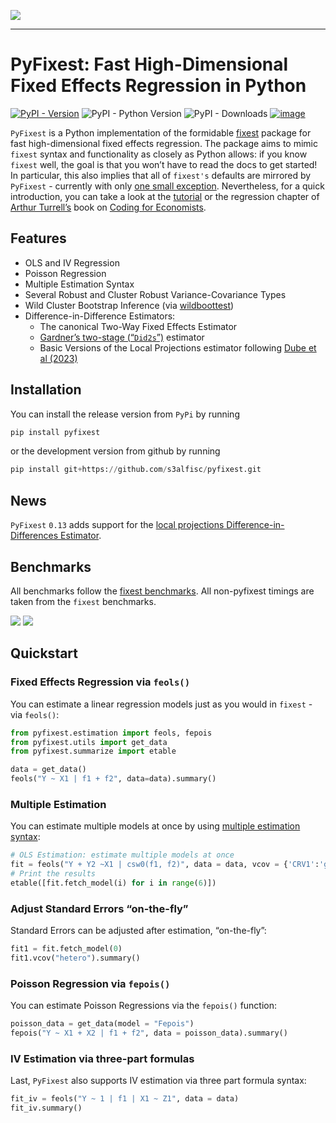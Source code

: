 ![](figures/pyfixest-logo.png)

-----------------

# PyFixest: Fast High-Dimensional Fixed Effects Regression in Python

[![PyPI - Version](https://img.shields.io/pypi/v/pyfixest.svg)](https://pypi.org/project/pyfixest/)
![PyPI - Python Version](https://img.shields.io/pypi/pyversions/pyfixest.svg)
![PyPI - Downloads](https://img.shields.io/pypi/dm/pyfixest)
[![image](https://codecov.io/gh/s3alfisc/pyfixest/branch/master/graph/badge.svg)](https://codecov.io/gh/s3alfisc/pyfixest)

`PyFixest` is a Python implementation of the formidable [fixest](https://github.com/lrberge/fixest) package for fast high-dimensional fixed effects regression. The package aims to mimic `fixest` syntax and functionality as closely as Python allows: if you know `fixest` well, the goal is that you won’t have to read the docs to get started! In particular, this also implies that all of `fixest's` defaults are mirrored by `PyFixest` - currently with only [one small exception](https://github.com/s3alfisc/pyfixest/issues/260).  Nevertheless, for a quick introduction, you can take a look at the [tutorial](https://s3alfisc.github.io/pyfixest/tutorial/) or the regression chapter of [Arthur Turrell's](https://github.com/aeturrell) book on [Coding for Economists](https://aeturrell.github.io/coding-for-economists/econmt-regression.html#imports).

## Features

- OLS and IV Regression
- Poisson Regression
- Multiple Estimation Syntax
- Several Robust and Cluster Robust Variance-Covariance Types
- Wild Cluster Bootstrap Inference (via [wildboottest](https://github.com/s3alfisc/wildboottest))
- Difference-in-Difference Estimators:
  - The canonical Two-Way Fixed Effects Estimator
  - [Gardner's two-stage ("`Did2s`")](https://jrgcmu.github.io/2sdd_current.pdf) estimator
  - Basic Versions of the Local Projections estimator following [Dube et al (2023)](https://www.nber.org/papers/w31184)

## Installation

You can install the release version from `PyPi` by running

```py
pip install pyfixest
```
or the development version from github by running
```py
pip install git+https://github.com/s3alfisc/pyfixest.git
```

## News

`PyFixest` `0.13` adds support for the [local projections Difference-in-Differences Estimator](https://s3alfisc.github.io/pyfixest/difference-in-differences-estimation/).

## Benchmarks

All benchmarks follow the [fixest benchmarks](https://github.com/lrberge/fixest/tree/master/_BENCHMARK). All non-pyfixest timings are taken from the `fixest` benchmarks.

![](./benchmarks/lets-plot-images/benchmarks_ols.svg)
![](./benchmarks/lets-plot-images/benchmarks_poisson.svg)

## Quickstart

### Fixed Effects Regression via `feols()`

You can estimate a linear regression models just as you would in `fixest` - via `feols()`:

```python
from pyfixest.estimation import feols, fepois
from pyfixest.utils import get_data
from pyfixest.summarize import etable

data = get_data()
feols("Y ~ X1 | f1 + f2", data=data).summary()
```

### Multiple Estimation

You can estimate multiple models at once by using [multiple estimation syntax](https://aeturrell.github.io/coding-for-economists/econmt-regression.html#multiple-regression-models):


```python
# OLS Estimation: estimate multiple models at once
fit = feols("Y + Y2 ~X1 | csw0(f1, f2)", data = data, vcov = {'CRV1':'group_id'})
# Print the results
etable([fit.fetch_model(i) for i in range(6)])
```

### Adjust Standard Errors "on-the-fly"

Standard Errors can be adjusted after estimation, "on-the-fly":

```python
fit1 = fit.fetch_model(0)
fit1.vcov("hetero").summary()
```
### Poisson Regression via `fepois()`

You can estimate Poisson Regressions via the `fepois()` function:

```python
poisson_data = get_data(model = "Fepois")
fepois("Y ~ X1 + X2 | f1 + f2", data = poisson_data).summary()
```

### IV Estimation via three-part formulas

Last, `PyFixest` also supports IV estimation via three part formula syntax:

```python

fit_iv = feols("Y ~ 1 | f1 | X1 ~ Z1", data = data)
fit_iv.summary()
```

